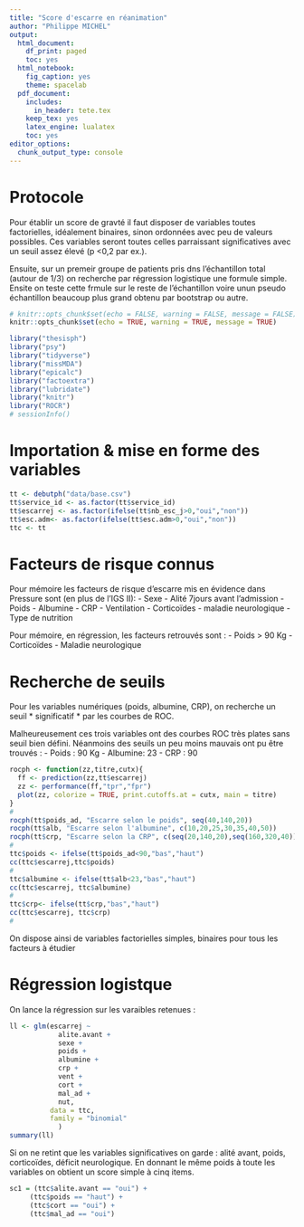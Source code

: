 ```yaml
---
title: "Score d'escarre en réanimation"
author: "Philippe MICHEL"
output:
  html_document:
    df_print: paged
    toc: yes
  html_notebook:
    fig_caption: yes
    theme: spacelab
  pdf_document:
    includes:
      in_header: tete.tex
    keep_tex: yes
    latex_engine: lualatex
    toc: yes
editor_options:
  chunk_output_type: console
---
```


# Protocole

Pour établir un score de gravté il faut disposer de variables toutes factorielles, idéalement binaires, sinon ordonnées avec peu de valeurs possibles. Ces variables seront toutes celles parraissant significatives avec un seuil assez élevé (p <0,2 par ex.).

Ensuite, sur un premeir groupe de patients pris dns l'échantillon total (autour de 1/3) on recherche par régression logistique une formule simple. Ensite on teste cette frmule sur le reste de l'échantillon voire unun pseudo échantillon beaucoup plus grand obtenu par bootstrap ou autre.

```r
# knitr::opts_chunk$set(echo = FALSE, warning = FALSE, message = FALSE)
knitr::opts_chunk$set(echo = TRUE, warning = TRUE, message = TRUE)
```


```r
library("thesisph")
library("psy")
library("tidyverse")
library("missMDA")
library("epicalc")
library("factoextra")
library("lubridate")
library("knitr")
library("ROCR")
# sessionInfo()
```

# Importation & mise en forme des variables
```r
tt <- debutph("data/base.csv")
tt$service_id <- as.factor(tt$service_id)
tt$escarrej <- as.factor(ifelse(tt$nb_esc_j>0,"oui","non"))
tt$esc.adm<- as.factor(ifelse(tt$esc.adm>0,"oui","non"))
ttc <- tt
```

# Facteurs de risque connus

Pour mémoire les facteurs de risque d'escarre mis en évidence dans Pressure sont (en plus de l'IGS II): 
- Sexe
- Alité 7jours avant l'admission
- Poids
- Albumine
- CRP
- Ventilation
- Corticoïdes
- maladie neurologique
- Type de nutrition


Pour mémoire, en régression, les facteurs retrouvés sont :
- Poids >  90 Kg
- Corticoïdes
- Maladie neurologique


# Recherche de seuils
Pour les variables numériques (poids, albumine, CRP), on recherche un seuil * significatif *  par les courbes de ROC.

Malheureusement ces trois variables ont des courbes ROC très plates sans seuil bien défini. Néanmoins des seuils un peu moins mauvais ont pu être trouvés : 
- Poids : 90 Kg
- Albumine: 23
- CRP : 90

```r
rocph <- function(zz,titre,cutx){
  ff <- prediction(zz,tt$escarrej)
  zz <- performance(ff,"tpr","fpr")
  plot(zz, colorize = TRUE, print.cutoffs.at = cutx, main = titre)
}
#
rocph(tt$poids_ad, "Escarre selon le poids", seq(40,140,20))
rocph(tt$alb, "Escarre selon l'albumine", c(10,20,25,30,35,40,50))
rocph(tt$crp, "Escarre selon la CRP", c(seq(20,140,20),seq(160,320,40)))
#
ttc$poids <- ifelse(tt$poids_ad<90,"bas","haut")
cc(ttc$escarrej,ttc$poids)
#
ttc$albumine <- ifelse(tt$alb<23,"bas","haut")
cc(ttc$escarrej, ttc$albumine)
#
ttc$crp<- ifelse(tt$crp,"bas","haut")
cc(ttc$escarrej, ttc$crp)
#
```

On dispose ainsi de variables factorielles simples, binaires pour tous les facteurs à étudier

# Régression logistque

On lance la régression sur les varaibles retenues : 

```r
ll <- glm(escarrej ~
            alite.avant +
            sexe +
            poids + 
            albumine +
            crp +
            vent +
            cort +
            mal_ad + 
            nut,
          data = ttc,
          family = "binomial"
            )
summary(ll)
```
 Si on ne retint que les variables significatives on garde : alité avant, poids, corticoïdes, déficit neurologique. En donnant le même poids à toute les variables on obtient un score simple à cinq items.
 
```r
sc1 = (ttc$alite.avant == "oui") +
     (ttc$poids == "haut") +
     (ttc$cort == "oui") + 
     (ttc$mal_ad == "oui") 
```
 
 